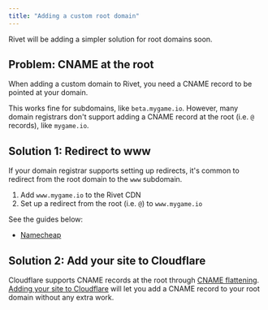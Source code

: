 ```yaml
---
title: "Adding a custom root domain"
---
```


<Info>
    Rivet will be adding a simpler solution for root domains soon.
</Info>

## Problem: CNAME at the root

When adding a custom domain to Rivet, you need a CNAME record to be pointed at your domain.

This works fine for subdomains, like `beta.mygame.io`. However, many domain registrars don't support adding a CNAME record at the root (i.e. `@` records), like `mygame.io`.

## Solution 1: Redirect to www

If your domain registrar supports setting up redirects, it's common to redirect from the root domain to the `www` subdomain.

1. Add `www.mygame.io` to the Rivet CDN
2. Set up a redirect from the root (i.e. `@`) to `www.mygame.io`

See the guides below:

- [Namecheap](https://www.namecheap.com/support/knowledgebase/article.aspx/9646/2237/how-to-create-a-cname-record-for-your-domain/)

## Solution 2: Add your site to Cloudflare

Cloudflare supports CNAME records at the root through [CNAME flattening](https://developers.cloudflare.com/dns/cname-flattening/). [Adding your site to Cloudflare](https://developers.cloudflare.com/fundamentals/get-started/setup/add-site) will let you add a CNAME record to your root domain without any extra work.

